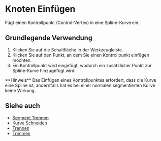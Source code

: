 
# Knoten Einfügen

<Reference shortcut="" command="Knoten Einfügen" button="Werkzeugleiste" buttonIcon='button-split-segment' />

Fügt einen Kontrollpunkt (Control-Vertex) in eine Spline-Kurve ein.

## Grundlegende Verwendung

1. Klicken Sie auf die Schaltfläche <ButtonIcon type="button-split-segment" /> in der Werkzeugleiste.
2. Klicken Sie auf den Punkt, an dem Sie einen Kontrollpunkt einfügen möchten.
3. Ein Kontrollpunkt wird eingefügt, wodurch ein zusätzlicher Punkt zur Spline-Kurve hinzugefügt wird.

<VideoPlayer fileName="insert-knot"/>

<Callout type="info" emoji="🗒️">
**Hinweis** Das Einfügen eines Kontrollpunktes erfordert, dass die Kurve eine Spline ist; andernfalls hat es bei einer normalen segmentierten Kurve keine Wirkung.
</Callout>

## Siehe auch
- [Segment Trennen](split-segment)
- [Kurve Schneiden](cut-curve)
- [Trennen](unjoin)
- [Trimmen](trim)
